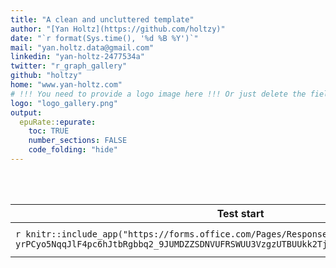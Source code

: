 ```yaml
---
title: "A clean and uncluttered template"
author: "[Yan Holtz](https://github.com/holtzy)"
date: "`r format(Sys.time(), '%d %B %Y')`"
mail: "yan.holtz.data@gmail.com"
linkedin: "yan-holtz-2477534a"
twitter: "r_graph_gallery"
github: "holtzy"
home: "www.yan-holtz.com"
# !!! You need to provide a logo image here !!! Or just delete the field for no logo
logo: "logo_gallery.png"
output:
  epuRate::epurate:
    toc: TRUE
    number_sections: FALSE
    code_folding: "hide"
---
```



<br><br>

|  Test start | Test exit |
  |-------------|-----------|
  |`r knitr::include_app("https://forms.office.com/Pages/ResponsePage.aspx?id=R1GvHUOlB0ei-yrPCyo5NqqJlF4pc6hJtbRgbbq2_9JUMDZZSDNVUFRSWUU3VzgzUTBUUkk2TjRSUyQlQCN0PWcu&embed=true")` | `r knitr::include_app("https://forms.office.com/Pages/ResponsePage.aspx?id=R1GvHUOlB0ei-yrPCyo5Nm97dVPHGJxPg_BG1arMjLlUQzdPVzJERk5JQlk0Q0xGRFpRWU8yNkVLMS4u&embed=true")` |
